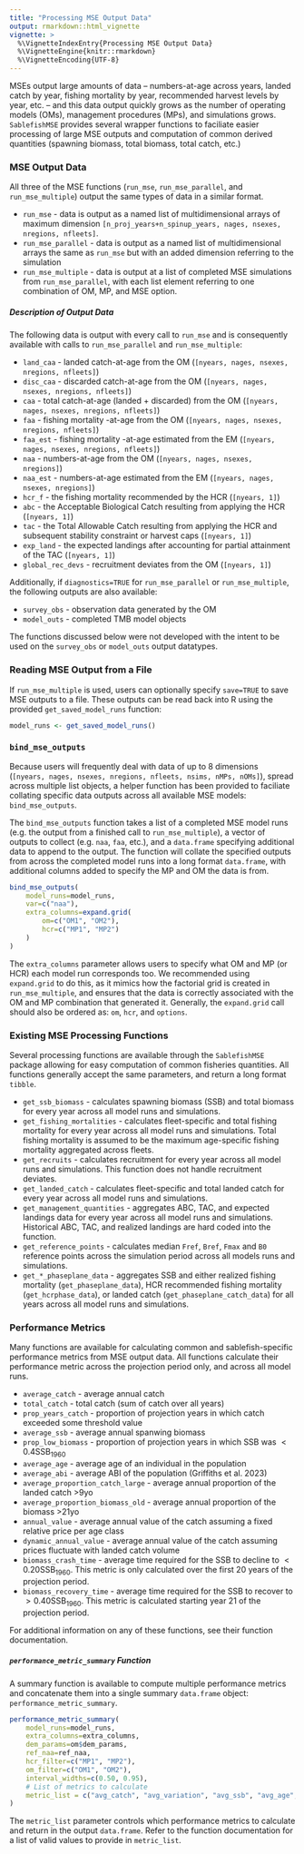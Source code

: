 ```yaml
---
title: "Processing MSE Output Data"
output: rmarkdown::html_vignette
vignette: >
  %\VignetteIndexEntry{Processing MSE Output Data}
  %\VignetteEngine{knitr::rmarkdown}
  %\VignetteEncoding{UTF-8}
---
```


MSEs output large amounts of data -- numbers-at-age across years, landed catch by year, fishing mortality by year, recommended harvest levels by year, etc. -- and this data output quickly grows as the number of operating models (OMs), management procedures (MPs), and simulations grows. `SablefishMSE` provides several wrapper functions to faciliate easier processing of large MSE outputs and computation of common derived quantities (spawning biomass, total biomass, total catch, etc.)

### MSE Output Data
All three of the MSE functions (`run_mse`, `run_mse_parallel`, and `run_mse_multiple`) output the same types of data in a similar format. 

- `run_mse` - data is output as a named list of multidimensional arrays of maximum dimension `[n_proj_years+n_spinup_years, nages, nsexes, nregions, nfleets]`. 
- `run_mse_parallel` - data is output as a named list of multidimensional arrays the same as `run_mse` but with an added dimension referring to the simulation
- `run_mse_multiple` - data is output at a list of completed MSE simulations from `run_mse_parallel`, with each list element referring to one combination of OM, MP, and MSE option.

##### Description of Output Data
The following data is output with every call to `run_mse` and is consequently available with calls to `run_mse_parallel` and `run_mse_multiple`:

- `land_caa` - landed catch-at-age from the OM (`[nyears, nages, nsexes, nregions, nfleets]`)
- `disc_caa` - discarded catch-at-age from the OM (`[nyears, nages, nsexes, nregions, nfleets]`)
- `caa` - total catch-at-age (landed + discarded) from the OM (`[nyears, nages, nsexes, nregions, nfleets]`)
- `faa` - fishing mortality -at-age from the OM (`[nyears, nages, nsexes, nregions, nfleets]`)
- `faa_est` - fishing mortality -at-age estimated from the EM (`[nyears, nages, nsexes, nregions, nfleets]`)
- `naa` - numbers-at-age from the OM (`[nyears, nages, nsexes, nregions]`)
- `naa_est` - numbers-at-age estimated from the EM (`[nyears, nages, nsexes, nregions]`)
- `hcr_f` - the fishing mortality recommended by the HCR (`[nyears, 1]`)
- `abc` - the Acceptable Biological Catch resulting from applying the HCR (`[nyears, 1]`)
- `tac` - the Total Allowable Catch resulting from applying the HCR and subsequent stability constraint or harvest caps (`[nyears, 1]`) 
- `exp_land` - the expected landings after accounting for partial attainment of the TAC (`[nyears, 1]`)
- `global_rec_devs` - recruitment deviates from the OM (`[nyears, 1]`)

Additionally, if `diagnostics=TRUE` for `run_mse_parallel` or `run_mse_multiple`, the following outputs are also available:

- `survey_obs` - observation data generated by the OM
- `model_outs` - completed TMB model objects

The functions discussed below were not developed with the intent to be used on the `survey_obs` or `model_outs` output datatypes.

### Reading MSE Output from a File
If `run_mse_multiple` is used, users can optionally specify `save=TRUE` to save MSE outputs to a file. These outputs can be read back into R using the provided `get_saved_model_runs` function:

```r
model_runs <- get_saved_model_runs()
```

### `bind_mse_outputs`
Because users will frequently deal with data of up to 8 dimensions (`[nyears, nages, nsexes, nregions, nfleets, nsims, nMPs, nOMs]`), spread across multiple list objects, a helper function has been provided to faciliate collating specific data outputs across all available MSE models: `bind_mse_outputs`.

The `bind_mse_outputs` function takes a list of a completed MSE model runs (e.g. the output from a finished call to `run_mse_multiple`), a vector of outputs to collect (e.g. `naa`, `faa`, etc.), and a `data.frame` specifying additional data to append to the output. The function will collate the specified outputs from across the completed model runs into a long format `data.frame`, with additional columns added to specify the MP and OM the data is from.

```r
bind_mse_outputs(
    model_runs=model_runs, 
    var=c("naa"),
    extra_columns=expand.grid(
        om=c("OM1", "OM2"), 
        hcr=c("MP1", "MP2")
    )
)
```
The `extra_columns` parameter allows users to specify what OM and MP (or HCR) each model run corresponds too. We recommended using `expand.grid` to do this, as it mimics how the factorial grid is created in `run_mse_multiple`, and ensures that the data is correctly associated with the OM and MP combination that generated it. Generally, the `expand.grid` call should also be ordered as: `om`, `hcr`, and `options`. 

### Existing MSE Processing Functions
Several processing functions are available through the `SablefishMSE` package allowing for easy computation of common fisheries quantities. All functions generally accept the same parameters, and return a long format `tibble`.

- `get_ssb_biomass` - calculates spawning biomass (SSB) and total biomass for every year across all model runs and simulations.
- `get_fishing_mortalities` - calculates fleet-specific and total fishing mortality for every year across all model runs and simulations. Total fishing mortality is assumed to be the maximum age-specific fishing mortality aggregated across fleets.
- `get_recruits` - calculates recruitment for every year across all model runs and simulations. This function does not handle recruitment deviates.
- `get_landed_catch` - calculates fleet-specific and total landed catch for every year across all model runs and simulations.
- `get_management_quantities` - aggregates ABC, TAC, and expected landings data for every year across all model runs and simulations. Historical ABC, TAC, and realized landings are hard coded into the function.
- `get_reference_points` - calculates median `Fref`, `Bref`, `Fmax` and `B0` reference points across the simulation period across all models runs and simulations.
- `get_*_phaseplane_data` - aggregates SSB and either realized fishing mortality (`get_phaseplane_data`), HCR recommended fishing mortality (`get_hcrphase_data`), or landed catch (`get_phaseplane_catch_data`) for all years across all model runs and simulations.

### Performance Metrics
Many functions are available for calculating common and sablefish-specific performance metrics from MSE output data. All functions calculate their performance metric across the projection period only, and across all model runs.

- `average_catch` - average annual catch
- `total_catch` - total catch (sum of catch over all years)
- `prop_years_catch` - proportion of projection years in which catch exceeded some threshold value
- `average_ssb` - average annual spanwing biomass
- `prop_low_biomass` - proportion of projection years in which SSB was $<0.4\text{SSB}_{1960}$
- `average_age` - average age of an individual in the population
- `average_abi` - average ABI of the population (Griffiths et al. 2023)
- `average_proportion_catch_large` - average annual proportion of the landed catch >9yo 
- `average_proportion_biomass_old` - average annual proportion of the biomass >21yo
- `annual_value` - average annual value of the catch assuming a fixed relative price per age class
- `dynamic_annual_value` - average annual value of the catch assuming prices fluctuate with landed catch volume
- `biomass_crash_time` - average time required for the SSB to decline to $<0.20\text{SSB}_{1960}$. This metric is only calculated over the first 20 years of the projection period.
- `biomass_recovery_time` - average time required for the SSB to recover to $>0.40\text{SSB}_{1960}$. This metric is calculated starting year 21 of the projection period.  

For additional information on any of these functions, see their function documentation.

##### `performance_metric_summary` Function
A summary function is available to compute multiple performance metrics and concatenate them into a single summary `data.frame` object: `performance_metric_summary`. 

```r
performance_metric_summary(
    model_runs=model_runs, 
    extra_columns=extra_columns, 
    dem_params=om$dem_params, 
    ref_naa=ref_naa,
    hcr_filter=c("MP1", "MP2"),
    om_filter=c("OM1", "OM2"),
    interval_widths=c(0.50, 0.95), 
    # List of metrics to calculate
    metric_list = c("avg_catch", "avg_variation", "avg_ssb", "avg_age", "prop_years_lowssb")
)
```
The `metric_list` parameter controls which performance metrics to calculate and return in the output `data.frame`. Refer to the function documentation for a list of valid values to provide in `metric_list`.